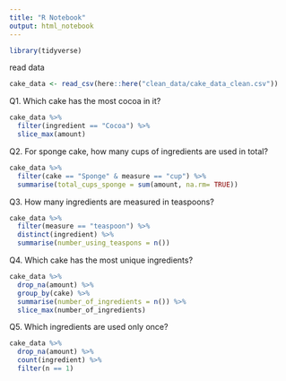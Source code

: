 ```yaml
---
title: "R Notebook"
output: html_notebook
---
```


```r
library(tidyverse)
```

read data

```r
cake_data <- read_csv(here::here("clean_data/cake_data_clean.csv"))
```


Q1. Which cake has the most cocoa in it?

```r
cake_data %>% 
  filter(ingredient == "Cocoa") %>% 
  slice_max(amount)
```


Q2. For sponge cake, how many cups of ingredients are used in total?

```r
cake_data %>% 
  filter(cake == "Sponge" & measure == "cup") %>% 
  summarise(total_cups_sponge = sum(amount, na.rm= TRUE))
```


Q3. How many ingredients are measured in teaspoons?

```r
cake_data %>% 
  filter(measure == "teaspoon") %>% 
  distinct(ingredient) %>% 
  summarise(number_using_teaspons = n())
```


Q4. Which cake has the most unique ingredients?

```r
cake_data %>% 
  drop_na(amount) %>% 
  group_by(cake) %>% 
  summarise(number_of_ingredients = n()) %>% 
  slice_max(number_of_ingredients)
```


Q5. Which ingredients are used only once?

```r
cake_data %>%
  drop_na(amount) %>% 
  count(ingredient) %>% 
  filter(n == 1)
```








